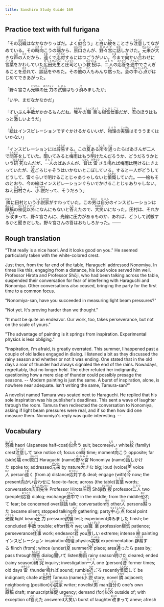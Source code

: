 ```yaml
---
title: Sanshiro Study Guide 169
---
```


## Practice text with full furigana

<p>
「その<ruby><rb>羽織</rb><rt>はおり</rt></ruby>はなかなかりっぱだ。よく<ruby><rb>似合</rb><rt>にあ</rt></ruby>う」と<ruby><rb>白</rb><rt>しろ</rt></ruby>い<ruby><rb>紋</rb><rt>もん</rt></ruby>をことさら<ruby><rb>注意</rb><rt>ちゅうい</rt></ruby>してながめている。その<ruby><rb>時</rb><rt>とき</rt></ruby><ruby><rb>向</rb><rt>む</rt></ruby>こうの<ruby><rb>端</rb><rt>はじ</rt></ruby>から、<ruby><rb>原口</rb><rt>はらぐち</rt></ruby>さんが、<ruby><rb>野々宮</rb><rt>ののみや</rt></ruby>に<ruby><rb>話</rb><rt>はな</rt></ruby>しかけた。<ruby><rb>元来</rb><rt>がんらい</rt></ruby>が<ruby><rb>大</rb><rt>おお</rt></ruby>きな<ruby><rb>声</rb><rt>こえ</rt></ruby>の<ruby><rb>人</rb><rt>ひと</rt></ruby>だから、<ruby><rb>遠</rb><rt>とお</rt></ruby>くで<ruby><rb>応対</rb><rt>おうたい</rt></ruby>するにはつごうがいい。<ruby><rb>今</rb><rt>いま</rt></ruby>まで<ruby><rb>向</rb><rt>む</rt></ruby>かい<ruby><rb>合</rb><rt>あ</rt></ruby>わせに<ruby><rb>言葉</rb><rt>ことば</rt></ruby>をかわしていた<ruby><rb>広田</rb><rt>ひろた</rt></ruby><ruby><rb>先生</rb><rt>せんせい</rt></ruby>と<ruby><rb>庄司</rb><rt>しょうじ</rt></ruby>という<ruby><rb>教授</rb><rt>きょうじゅ</rt></ruby>は、<ruby><rb>二人</rb><rt>ふたり</rt></ruby>の<ruby><rb>応答</rb><rt>おうとう</rt></ruby>を<ruby><rb>途中</rb><rt>とちゅう</rt></ruby>でさえぎることを<ruby><rb>恐</rb><rt>おそ</rt></ruby>れて、<ruby><rb>談話</rb><rt>だんわ</rt></ruby>をやめた。その<ruby><rb>他</rb><rt>ほか</rt></ruby>の<ruby><rb>人</rb><rt>ひと</rt></ruby>もみんな<ruby><rb>黙</rb><rt>だま</rt></ruby>った。<ruby><rb>会</rb><rt>かい</rt></ruby>の<ruby><rb>中心点</rb><rt>ちゅうしんてん</rt></ruby>がはじめてできあがった。
</p>

<p>
「野々宮さん<ruby><rb>光線</rb><rt>こうせん</rt></ruby>の<ruby><rb>圧力</rb><rt>あつりょく</rt></ruby>の<ruby><rb>試験</rb><rt>しけん</rt></ruby>はもう<ruby><rb>済</rb><rt>す</rt></ruby>みましたか」
</p>

<p>「いや、まだなかなかだ」</p>
<p>
「ずいぶん<ruby><rb>手数</rb><rt>てすう</rt></ruby>がかかるもんだね。<ruby><rb>我々</rb><rt>われわれ</rt></ruby>の<ruby><rb>職業</rb><rt>しょくぎょう</rt></ruby>も<ruby><rb>根気</rb><rt>こんき</rt></ruby><ruby><rb>仕事</rb><rt>しごと</rt></ruby>だが、<ruby><rb>君</rb><rt>きみ</rt></ruby>のほうはもっと<ruby><rb>激</rb><rt>はげ</rt></ruby>しいようだ」
</p>

<p>
「<ruby><rb>絵</rb><rt>え</rt></ruby>はインスピレーションですぐかけるからいいが、<ruby><rb>物理</rb><rt>ぶつり</rt></ruby>の<ruby><rb>実験</rb><rt>じっけん</rt></ruby>はそううまくはいかない」
</p>

<p>
「インスピレーションには<ruby><rb>辟易</rb><rt>へきえき</rt></ruby>する。この<ruby><rb>夏</rb><rt>なつ</rt></ruby>ある<ruby><rb>所</rb><rt>ところ</rt></ruby>を<ruby><rb>通</rb><rt>とお</rt></ruby>ったらばあさんが二人で<ruby><rb>問答</rb><rt>もんどう</rt></ruby>をしていた。<ruby><rb>聞</rb><rt>き</rt></ruby>いてみると<ruby><rb>梅雨</rb><rt>つゆ</rt></ruby>はもう<ruby><rb>明</rb><rt>あ</rt></ruby>けたんだろうか、どうだろうかという<ruby><rb>研究</rb><rt>けんきゅう</rt></ruby>なんだが、<ruby><rb>一人</rb><rt>ひとり</rt></ruby>のばあさんが、<ruby><rb>昔</rb><rt>むかし</rt></ruby>は<ruby><rb>雷</rb><rt>かみなり</rt></ruby>さえ<ruby><rb>鳴</rb><rt>な</rt></ruby>れば梅雨は明けるにきまっていたが、<ruby><rb>近</rb><rt>ちか</rt></ruby>ごろじゃそうはいかないとこぼしている。すると一人がどうしてどうして、雷ぐらいで明けることじゃありゃしないと<ruby><rb>憤慨</rb><rt>ふんがい</rt></ruby>していた。――絵もそのとおり、今の絵はインスピレーションぐらいでかけることじゃありゃしない。ねえ<ruby><rb>田村</rb><rt>たむら</rt></ruby>さん、<ruby><rb>小説</rb><rt>しょうせつ</rt></ruby>だって、そうだろう」
</p>

<p>
<ruby><rb>隣</rb><rt>となり</rt></ruby>に田村という<ruby><rb>小説家</rb><rt>しょうせつか</rt></ruby>がすわっていた。この<ruby><rb>男</rb><rt>おとこ</rt></ruby>は<ruby><rb>自分</rb><rt>じぶん</rt></ruby>のインスピレーションは<ruby><rb>原稿</rb><rt>げんこう</rt></ruby>の<ruby><rb>催促</rb><rt>さいそく</rt></ruby><ruby><rb>以外</rb><rt>いがい</rt></ruby>になんにもないと<ruby><rb>答</rb><rt>こた</rt></ruby>えたので、<ruby><rb>大笑</rb><rt>おおわら</rt></ruby>いになった。田村は、それから<ruby><rb>改</rb><rt>あらた</rt></ruby>まって、野々宮さんに、光線に圧力があるものか、あれば、どうして試験するかと聞きだした。野々宮さんの答はおもしろかった。――
</p>


## Rough translation

"That really is a nice haori. And it looks good on you." He seemed particularly taken with the white-colored crest. 

Just then, from the far end of the table, Haraguchi addressed Nonomiya. In times like this, engaging from a distance, his loud voice served him well. Professor Hirota and Professor Shōji, who had been talking across the table, suspended their conversation for fear of interfering with Haraguchi and Nonomiya. Other conversations also ceased, bringing the party for the first time to a common focus.

"Nonomiya-san, have you succeeded in measuring light beam pressures?"

"Not yet. It's proving harder than we thought."

"It must be quite an endeavor. Our work, too, takes perseverance, but not on the scale of yours."

"The advantage of painting is it springs from inspiration. Experimental physics is less obliging."

"Inspiration, I'm afraid, is greatly overrated. This summer, I happened past a couple of old ladies engaged in dialog. I listened a bit as they discussed the rainy season and whether or not it was ending. One stated that in the old days a roar of thunder had always signaled the end of the rains. Nowadays, regrettably, that no longer held. The other refuted her indignantly, questioning how a mere clap of thunder could possibly presage the seasons. -- Modern painting is just the same. A burst of inspiration, alone, is nowhere near adequate. Isn't writing the same, Tamura-san?"

A novelist named Tamura was seated next to Haraguchi. He replied that his sole inspiration was his publisher's deadlines. This sent a wave of laughter through the room. Tamura then redirected the conversation to Nonomiya, asking if light beam pressures were real, and if so then how did one measure them. Nonomiya's reply was quite interesting. --    


## Vocabulary

<p>
<span class="vocabstudy"><ruby><rb>羽織</rb><rt>はおり</rt></ruby>&nbsp;haori (Japanese half-coat)</span><span class="vocabstudy"><ruby><rb>似合</rb><rt>にあ</rt></ruby>う&nbsp;suit; become</span><span class="vocabstudy"><ruby><rb>白</rb><rt>しろ</rt></ruby>い&nbsp;white</span><span class="vocabstudy"><ruby><rb>紋</rb><rt>もん</rt></ruby>&nbsp;(family) crest</span><span class="vocabstudy"><ruby><rb>注意</rb><rt>ちゅうい</rt></ruby>して&nbsp;take notice of; focus on</span><span class="vocabstudy"><ruby><rb>時</rb><rt>とき</rt></ruby>&nbsp;time; moment</span><span class="vocabstudy"><ruby><rb>向</rb><rt>む</rt></ruby>こう&nbsp;opposite; far (side)</span><span class="vocabstudy"><ruby><rb>端</rb><rt>はじ</rt></ruby>&nbsp;end</span><span class="vocabstudy"><ruby><rb>原口</rb><rt>はらぐち</rt></ruby>&nbsp;Haraguchi (name)</span><span class="vocabstudy"><ruby><rb>野々宮</rb><rt>ののみや</rt></ruby>&nbsp;Nonomiya (name)</span><span class="vocabstudy"><ruby><rb>話</rb><rt>はな</rt></ruby>しかけた&nbsp;spoke to; addressed</span><span class="vocabstudy"><ruby><rb>元来</rb><rt>がんらい</rt></ruby>&nbsp;by nature</span><span class="vocabstudy"><ruby><rb>大</rb><rt>おお</rt></ruby>きな&nbsp;big; loud (voice)</span><span class="vocabstudy"><ruby><rb>声</rb><rt>こえ</rt></ruby>&nbsp;voice</span><span class="vocabstudy"><ruby><rb>人</rb><rt>ひと</rt></ruby>&nbsp;person</span><span class="vocabstudy"><ruby><rb>遠</rb><rt>とお</rt></ruby>く&nbsp;(from a) distance</span><span class="vocabstudy"><ruby><rb>応対</rb><rt>おうたい</rt></ruby>する&nbsp;deal; engage (with)</span><span class="vocabstudy"><ruby><rb>今</rb><rt>いま</rt></ruby>&nbsp;now; the present</span><span class="vocabstudy"><ruby><rb>向</rb><rt>む</rt></ruby>かい<ruby><rb>合</rb><rt>あ</rt></ruby>わせに&nbsp;face-to-face; across (the table)</span><span class="vocabstudy"><ruby><rb>言葉</rb><rt>ことば</rt></ruby>&nbsp;words; conversation</span><span class="vocabstudy"><ruby><rb>広田</rb><rt>ひろた</rt></ruby><ruby><rb>先生</rb><rt>せんせい</rt></ruby>&nbsp;Professor Hirota</span><span class="vocabstudy"><ruby><rb>庄司</rb><rt>しょうじ</rt></ruby>&nbsp;Shōji</span><span class="vocabstudy"><ruby><rb>教授</rb><rt>きょうじゅ</rt></ruby>&nbsp;professor</span><span class="vocabstudy"><ruby><rb>二人</rb><rt>ふたり</rt></ruby>&nbsp;two (people)</span><span class="vocabstudy"><ruby><rb>応答</rb><rt>おうとう</rt></ruby>&nbsp;dialog; exchange</span><span class="vocabstudy"><ruby><rb>途中</rb><rt>とちゅう</rt></ruby>で&nbsp;in the middle; from the middle</span><span class="vocabstudy"><ruby><rb>恐</rb><rt>おそ</rt></ruby>れて&nbsp;fear; be concerned over</span><span class="vocabstudy"><ruby><rb>談話</rb><rt>だんわ</rt></ruby>&nbsp;talk; conversation</span><span class="vocabstudy"><ruby><rb>他</rb><rt>ほか</rt></ruby>&nbsp;other</span><span class="vocabstudy"><ruby><rb>人</rb><rt>ひと</rt></ruby>&nbsp;persons</span><span class="vocabstudy"><ruby><rb>黙</rb><rt>だま</rt></ruby>った&nbsp;became silent; stopped talking</span><span class="vocabstudy"><ruby><rb>会</rb><rt>かい</rt></ruby>&nbsp;gathering; party</span><span class="vocabstudy"><ruby><rb>中心点</rb><rt>ちゅうしんてん</rt></ruby>&nbsp;focal point</span>
<span class="vocabstudy"><ruby><rb>光線</rb><rt>こうせん</rt></ruby>&nbsp;light beam</span><span class="vocabstudy"><ruby><rb>圧力</rb><rt>あつりょく</rt></ruby>&nbsp;pressure</span><span class="vocabstudy"><ruby><rb>試験</rb><rt>しけん</rt></ruby>&nbsp;test; experiment</span><span class="vocabstudy"><ruby><rb>済</rb><rt>す</rt></ruby>みました&nbsp;finish; be concluded</span>
<span class="vocabstudy"><ruby><rb>手数</rb><rt>てすう</rt></ruby>&nbsp;trouble; effort</span><span class="vocabstudy"><ruby><rb>我々</rb><rt>われわれ</rt></ruby>&nbsp;we; us</span><span class="vocabstudy"><ruby><rb>職業</rb><rt>しょくぎょう</rt></ruby>&nbsp;profession</span><span class="vocabstudy"><ruby><rb>根気</rb><rt>こんき</rt></ruby>&nbsp;patience; perseverance</span><span class="vocabstudy"><ruby><rb>仕事</rb><rt>しごと</rt></ruby>&nbsp;work; endeavor</span><span class="vocabstudy"><ruby><rb>君</rb><rt>きみ</rt></ruby>&nbsp;you</span><span class="vocabstudy"><ruby><rb>激</rb><rt>はげ</rt></ruby>しい&nbsp;extreme; intense</span>
<span class="vocabstudy"><ruby><rb>絵</rb><rt>え</rt></ruby>&nbsp;painting</span><span class="vocabstudy">インスピレーション&nbsp;inspiration</span><span class="vocabstudy"><ruby><rb>物理</rb><rt>ぶつり</rt></ruby>&nbsp;physics</span><span class="vocabstudy"><ruby><rb>実験</rb><rt>じっけん</rt></ruby>&nbsp;experimentation</span>
<span class="vocabstudy"><ruby><rb>辟易</rb><rt>へきえき</rt></ruby>する&nbsp;flinch (from); wince (under)</span><span class="vocabstudy"><ruby><rb>夏</rb><rt>なつ</rt></ruby>&nbsp;summer</span><span class="vocabstudy"><ruby><rb>所</rb><rt>ところ</rt></ruby>&nbsp;place; area</span><span class="vocabstudy"><ruby><rb>通</rb><rt>とお</rt></ruby>ったら&nbsp;pass by; pass through</span><span class="vocabstudy"><ruby><rb>問答</rb><rt>もんどう</rt></ruby>&nbsp;dialog</span><span class="vocabstudy"><ruby><rb>聞</rb><rt>き</rt></ruby>いて&nbsp;listen</span><span class="vocabstudy"><ruby><rb>梅雨</rb><rt>つゆ</rt></ruby>&nbsp;rainy season</span><span class="vocabstudy"><ruby><rb>明</rb><rt>あ</rt></ruby>けた&nbsp;cleared; ended (rainy season)</span><span class="vocabstudy"><ruby><rb>研究</rb><rt>けんきゅう</rt></ruby>&nbsp;inquiry; investigation</span><span class="vocabstudy"><ruby><rb>一人</rb><rt>ひとり</rt></ruby>&nbsp;one (person)</span><span class="vocabstudy"><ruby><rb>昔</rb><rt>むかし</rt></ruby>&nbsp;former times; old days</span><span class="vocabstudy"><ruby><rb>雷</rb><rt>かみなり</rt></ruby>&nbsp;thunder</span><span class="vocabstudy"><ruby><rb>鳴</rb><rt>な</rt></ruby>れば&nbsp;sound; rumble</span><span class="vocabstudy"><ruby><rb>近</rb><rt>ちか</rt></ruby>ごろ&nbsp;recently</span><span class="vocabstudy"><ruby><rb>憤慨</rb><rt>ふんがい</rt></ruby>して&nbsp;be indignant; chafe at</span><span class="vocabstudy"><ruby><rb>田村</rb><rt>たむら</rt></ruby>&nbsp;Tamura (name)</span><span class="vocabstudy"><ruby><rb>小説</rb><rt>しょうせつ</rt></ruby>&nbsp;story; novel</span>
<span class="vocabstudy"><ruby><rb>隣</rb><rt>となり</rt></ruby>&nbsp;adjacent; neighboring (position)</span><span class="vocabstudy"><ruby><rb>小説家</rb><rt>しょうせつか</rt></ruby>&nbsp;writer; novelist</span><span class="vocabstudy"><ruby><rb>男</rb><rt>おとこ</rt></ruby>&nbsp;man</span><span class="vocabstudy"><ruby><rb>自分</rb><rt>じぶん</rt></ruby>の&nbsp;one's own</span><span class="vocabstudy"><ruby><rb>原稿</rb><rt>げんこう</rt></ruby>&nbsp;draft; manuscript</span><span class="vocabstudy"><ruby><rb>催促</rb><rt>さいそく</rt></ruby>&nbsp;urgency; demand (for)</span><span class="vocabstudy"><ruby><rb>以外</rb><rt>いがい</rt></ruby>&nbsp;outside of; with exception of</span><span class="vocabstudy"><ruby><rb>答</rb><rt>こた</rt></ruby>えた&nbsp;answered</span><span class="vocabstudy"><ruby><rb>大笑</rb><rt>おおわら</rt></ruby>い&nbsp;burst of laughter</span><span class="vocabstudy"><ruby><rb>改</rb><rt>あらた</rt></ruby>まって&nbsp;anew; afresh</span>
</p>
